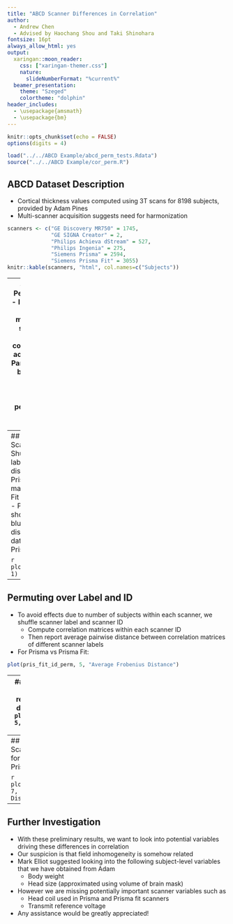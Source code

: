 ```yaml
---
title: "ABCD Scanner Differences in Correlation"
author:
  - Andrew Chen
  - Advised by Haochang Shou and Taki Shinohara
fontsize: 16pt
always_allow_html: yes
output:
  xaringan::moon_reader:
    css: ["xaringan-themer.css"]
    nature:
      slideNumberFormat: "%current%"
  beamer_presentation:
    theme: "Szeged"
    colortheme: "dolphin"
header_includes: 
  - \usepackage{amsmath}
  - \usepackage{bm}
---
```


```r
knitr::opts_chunk$set(echo = FALSE)
options(digits = 4)

load("../../ABCD Example/abcd_perm_tests.Rdata")
source("../../ABCD Example/cor_perm.R")
```

## ABCD Dataset Description
- Cortical thickness values computed using 3T scans for 8198 subjects, provided by Adam Pines
- Multi-scanner acquisition suggests need for harmonization

```r
scanners <- c("GE Discovery MR750" = 1745,
              "GE SIGNA Creator" = 2,
              "Philips Achieva dStream" = 527,
              "Philips Ingenia" = 275,
              "Siemens Prisma" = 2594,
              "Siemens Prisma Fit" = 3055)
knitr::kable(scanners, "html", col.names=c("Subjects"))
```

---
## Correlation Permutation Tests
- Initial tests of our harmonization method ([CovBat](https://www.biorxiv.org/content/10.1101/858415v2)) suggested that differences in covariance existed across scanners
    - Particularly notable between Prisma and Prisma Fit scanners
- Designed two permutation tests to assess this difference

---
## Permuting over Scanner Label
- Shuffle scanner label then compute distance between Prisma correlation matrix and Prisma Fit correlation matrix
- Permutations shown in histogram, blue line represents distance in original data
- For Prisma vs Prisma Fit:

```r
plot(pris_fit_perm, 1)
```

---
## Permuting over Label and ID
- To avoid effects due to number of subjects within each scanner, we shuffle scanner label and scanner ID
    - Compute correlation matrices within each scanner ID
    - Then report average pairwise distance between correlation matrices of different scanner labels
- For Prisma vs Prisma Fit:
    
```r
plot(pris_fit_id_perm, 5, "Average Frobenius Distance")
```

---
## Philips Scanners
- Permutation test repeated for Achieva dStream vs Ingenia
```r
plot(philips_id_perm, 5, "Average Frobenius Distance")
```

---
## Philips vs Siemens Scanners
- And again for Achieva dStream vs Prisma

```r
plot(phil_siem_id_perm, 7, "Average Frobenius Distance")
```

---
## Further Investigation
- With these preliminary results, we want to look into potential variables driving these differences in correlation
- Our suspicion is that field inhomogeneity is somehow related
- Mark Elliot suggested looking into the following subject-level variables that we have obtained from Adam
    - Body weight
    - Head size (approximated using volume of brain mask)
- However we are missing potentially important scanner variables such as
    - Head coil used in Prisma and Prisma fit scanners
    - Transmit reference voltage
- Any assistance would be greatly appreciated!
    
    
